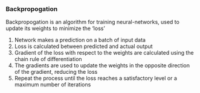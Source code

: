 ### Backpropogation

Backpropogation is an algorithm for training neural-networks, used to update its weights to minimize the 'loss'

1. Network makes a prediction on a batch of input data
2. Loss is calculated between predicted and actual output
3. Gradient of the loss with respect to the weights are calculated using the chain rule of differentiation
4. The gradients are used to update the weights in the opposite direction of the gradient, reducing the loss
5. Repeat the process until the loss reaches a satisfactory level or a maximum number of iterations

